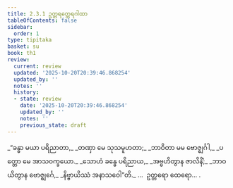 ```yaml
---
title: 2.3.1 ဥတ္တရတ္ထေရဂါထာ
tableOfContents: false
sidebar:
  order: 1
type: tipitaka
basket: su
book: th1
review:
  current: review
  updated: '2025-10-20T20:39:46.868254'
  updated_by: ''
  notes: ''
  history:
  - state: review
    date: '2025-10-20T20:39:46.868254'
    updated_by: ''
    notes: ''
    previous_state: draft
---
```



<DynamicBreadcrumb />


<ReviewStatus review={frontmatter.review} showDetails={true} />

<HypothesisAnnotation frontmatter={frontmatter} />

<Division number="161" book="th1" e="ch" v="19" p="253">

<Paragraph number="338" type="verses" book="th1">
_“ခန္ဓာ မယာ ပရိညာတာ,_  
_တဏှာ မေ သုသမူဟတာ;_  
_ဘာဝိတာ မမ ဗောဇ္ဈင်္ဂါ,_  
_ပတ္တော မေ အာသဝက္ခယော._  

</Paragraph>

</Division>
<Division number="162" book="th1" e="ch" v="19" p="253">

<Paragraph number="339" type="verses" book="th1">
_သောဟံ ခန္ဓေ ပရိညာယ,_  
_အဗ္ဗဟိတွာန ဇာလိနိံ;_  
_ဘာဝယိတွာန ဗောဇ္ဈင်္ဂေ,_  
_နိဗ္ဗာယိဿံ အနာသဝေါ”တိ._  


</Paragraph>
</Division>

<Paragraph number="340" type="center" book="th1">
…  ဥတ္တရော ထေရော… .
</Paragraph>